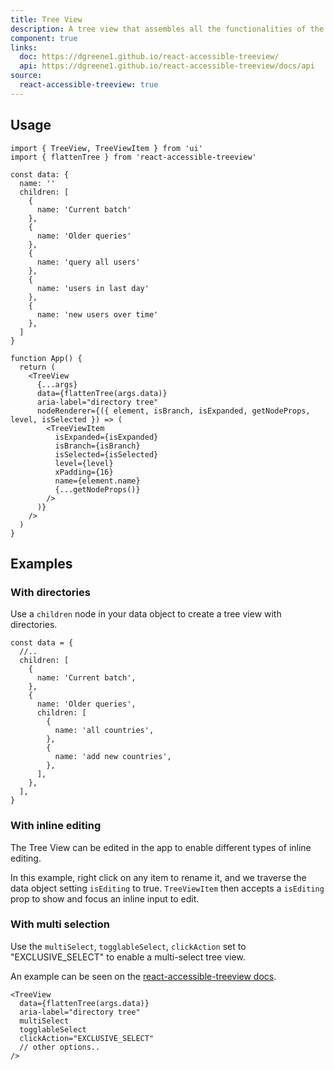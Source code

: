 ```yaml
---
title: Tree View
description: A tree view that assembles all the functionalities of the Accordion component to create a tree view.
component: true
links:
  doc: https://dgreene1.github.io/react-accessible-treeview/
  api: https://dgreene1.github.io/react-accessible-treeview/docs/api
source:
  react-accessible-treeview: true
---
```


<ComponentPreview name="tree-view-demo" peekCode wide />

## Usage

```tsx
import { TreeView, TreeViewItem } from 'ui'
import { flattenTree } from 'react-accessible-treeview'
```

```tsx
const data: {
  name: ''
  children: [
    {
      name: 'Current batch'
    },
    {
      name: 'Older queries'
    },
    {
      name: 'query all users'
    },
    {
      name: 'users in last day'
    },
    {
      name: 'new users over time'
    },
  ]
}

function App() {
  return (
    <TreeView
      {...args}
      data={flattenTree(args.data)}
      aria-label="directory tree"
      nodeRenderer={({ element, isBranch, isExpanded, getNodeProps, level, isSelected }) => (
        <TreeViewItem
          isExpanded={isExpanded}
          isBranch={isBranch}
          isSelected={isSelected}
          level={level}
          xPadding={16}
          name={element.name}
          {...getNodeProps()}
        />
      )}
    />
  )
}
```

## Examples

### With directories

Use a `children` node in your data object to create a tree view with directories.

```tsx {9-16}
const data = {
  //..
  children: [
    {
      name: 'Current batch',
    },
    {
      name: 'Older queries',
      children: [
        {
          name: 'all countries',
        },
        {
          name: 'add new countries',
        },
      ],
    },
  ],
}
```

<ComponentPreview name="tree-view-directories" />

### With inline editing

The Tree View can be edited in the app to enable different types of inline editing.

In this example, right click on any item to rename it, and we traverse the data object setting `isEditing` to true.
`TreeViewItem` then accepts a `isEditing` prop to show and focus an inline input to edit.

<ComponentPreview name="tree-view-edit" />

### With multi selection

Use the `multiSelect`, `togglableSelect`, `clickAction` set to "EXCLUSIVE_SELECT" to enable a multi-select tree view.

An example can be seen on the [react-accessible-treeview docs](https://dgreene1.github.io/react-accessible-treeview/docs/examples-MultiSelectDirectoryTree).

```tsx {4-6}
<TreeView
  data={flattenTree(args.data)}
  aria-label="directory tree"
  multiSelect
  togglableSelect
  clickAction="EXCLUSIVE_SELECT"
  // other options..
/>
```

<ComponentPreview name="tree-view-multi-select" />
